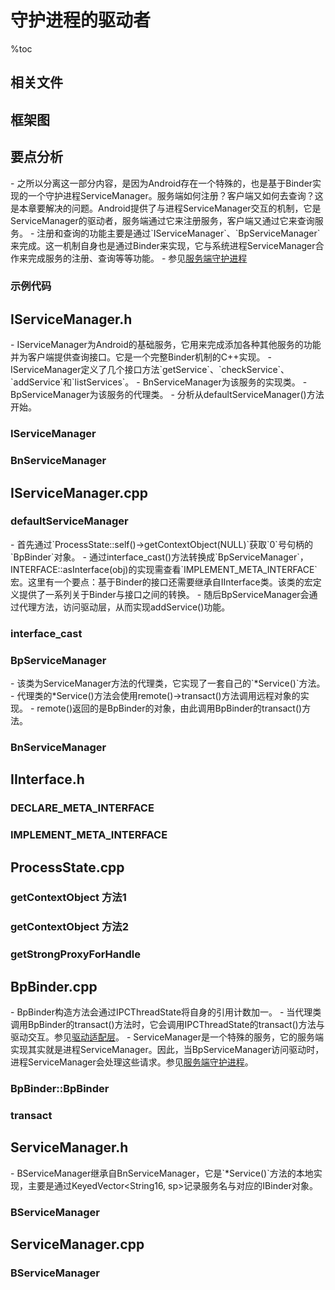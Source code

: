 = 守护进程的驱动者 =

%toc

== 相关文件 ==
{{{class="brush:text"
frameworks/base/include/binder/IServiceManager.h
frameworks/base/libs/binder/IServiceManager.cpp
frameworks/base/cmds/runtime/ServiceManager.h
frameworks/base/cmds/runtime/ServiceManager.cpp
frameworks/base/include/binde/IInterface.h
frameworks/base/libs/binde/IInterface.cpp
frameworks/base/include/binde/BpBinder.h
frameworks/base/libs/binde/BpBinder.cpp
}}}

== 框架图 ==
{{http:pic/Binder_frame.png}}

== 要点分析 ==
- 之所以分离这一部分内容，是因为Android存在一个特殊的，也是基于Binder实现的一个守护进程ServiceManager。服务端如何注册？客户端又如何去查询？这是本章要解决的问题。Android提供了与进程ServiceManager交互的机制，它是ServiceManager的驱动者，服务端通过它来注册服务，客户端又通过它来查询服务。
- 注册和查询的功能主要是通过`IServiceManager`、`BpServiceManager`来完成。这一机制自身也是通过Binder来实现，它与系统进程ServiceManager合作来完成服务的注册、查询等等功能。
- 参见[[服务端守护进程]]

=== 示例代码 ===
{{{class="brush:c++"
void CameraService::instantiate() {
    defaultServiceManager()->addService(
            String16("media.camera"), new CameraService());
}
}}}

== IServiceManager.h ==
- IServiceManager为Android的基础服务，它用来完成添加各种其他服务的功能并为客户端提供查询接口。它是一个完整Binder机制的C++实现。
- IServiceManager定义了几个接口方法`getService`、`checkService`、`addService`和`listServices`。
- BnServiceManager为该服务的实现类。
- BpServiceManager为该服务的代理类。
- 分析从defaultServiceManager()方法开始。

=== IServiceManager ===
{{{class="brush:c++"
class IServiceManager : public IInterface
{
public:
    DECLARE_META_INTERFACE(ServiceManager);

    virtual sp<IBinder>         getService( const String16& name) const = 0;
    virtual sp<IBinder>         checkService( const String16& name) const = 0;
    virtual status_t            addService( const String16& name, const sp<IBinder>& service) = 0;
    virtual Vector<String16>    listServices() = 0;

    enum {
        GET_SERVICE_TRANSACTION = IBinder::FIRST_CALL_TRANSACTION,
        CHECK_SERVICE_TRANSACTION,
        ADD_SERVICE_TRANSACTION,
        LIST_SERVICES_TRANSACTION,
    };
};

sp<IServiceManager> defaultServiceManager();

template<typename INTERFACE>
status_t getService(const String16& name, sp<INTERFACE>* outService)
{
    const sp<IServiceManager> sm = defaultServiceManager();
    if (sm != NULL) {
        *outService = interface_cast<INTERFACE>(sm->getService(name));
        if ((*outService) != NULL) return NO_ERROR;
    }
    return NAME_NOT_FOUND;
}

bool checkCallingPermission(const String16& permission);
bool checkCallingPermission(const String16& permission, int32_t* outPid, int32_t* outUid);
bool checkPermission(const String16& permission, pid_t pid, uid_t uid);
}}}

=== BnServiceManager ===
{{{class="brush:c++"
class BnServiceManager : public BnInterface<IServiceManager>
{
public:
    virtual status_t onTransact( uint32_t code,
                                    const Parcel& data,
                                    Parcel* reply,
                                    uint32_t flags = 0);
};
}}}

== IServiceManager.cpp ==
=== defaultServiceManager ===
- 首先通过`ProcessState::self()->getContextObject(NULL)`获取`0`号句柄的`BpBinder`对象。
- 通过interface_cast()方法转换成`BpServiceManager`，INTERFACE::asInterface(obj)的实现需查看`IMPLEMENT_META_INTERFACE`宏。这里有一个要点：基于Binder的接口还需要继承自IInterface类。该类的宏定义提供了一系列关于Binder与接口之间的转换。
- 随后BpServiceManager会通过代理方法，访问驱动层，从而实现addService()功能。

{{{class="brush:c++"
sp<IServiceManager> defaultServiceManager()
{
    if (gDefaultServiceManager != NULL) return gDefaultServiceManager;
    
    {
        AutoMutex _l(gDefaultServiceManagerLock);
        if (gDefaultServiceManager == NULL) {
            gDefaultServiceManager = interface_cast<IServiceManager>(
                ProcessState::self()->getContextObject(NULL));
        }
    }
    
    return gDefaultServiceManager;
}
}}}

=== interface_cast ===
{{{class="brush:c++"
template<typename INTERFACE>
inline sp<INTERFACE> interface_cast(const sp<IBinder>& obj)
{
    return INTERFACE::asInterface(obj);
}
}}}

=== BpServiceManager ===
- 该类为ServiceManager方法的代理类，它实现了一套自己的`*Service()`方法。
- 代理类的*Service()方法会使用remote()->transact()方法调用远程对象的实现。
- remote()返回的是BpBinder的对象，由此调用BpBinder的transact()方法。

{{{class="brush:c++"
// 实现代理端的方法
class BpServiceManager : public BpInterface<IServiceManager>
{
public:
    BpServiceManager(const sp<IBinder>& impl)
        : BpInterface<IServiceManager>(impl)
    {
    }
        
    virtual sp<IBinder> getService(const String16& name) const
    {
        unsigned n;
        for (n = 0; n < 5; n++){
            sp<IBinder> svc = checkService(name);
            if (svc != NULL) return svc;
            sleep(1);
        }
        return NULL;
    }
    
    virtual sp<IBinder> checkService( const String16& name) const
    {
        Parcel data, reply;
        // 写入接口描述
        data.writeInterfaceToken(IServiceManager::getInterfaceDescriptor());
        // 写入服务名
        data.writeString16(name);
        // 调用BpBinder对象的transact()方法
        remote()->transact(CHECK_SERVICE_TRANSACTION, data, &reply);
        return reply.readStrongBinder();
    }

    virtual status_t addService(const String16& name, const sp<IBinder>& service)
    {
        Parcel data, reply;
        data.writeInterfaceToken(IServiceManager::getInterfaceDescriptor());
        data.writeString16(name);
        data.writeStrongBinder(service);
        status_t err = remote()->transact(ADD_SERVICE_TRANSACTION, data, &reply);
        return err == NO_ERROR ? reply.readInt32() : err;
    }

    virtual Vector<String16> listServices()
    {
        Vector<String16> res;
        int n = 0;

        for (;;) {
            Parcel data, reply;
            data.writeInterfaceToken(IServiceManager::getInterfaceDescriptor());
            data.writeInt32(n++);
            status_t err = remote()->transact(LIST_SERVICES_TRANSACTION, data, &reply);
            if (err != NO_ERROR)
                break;
            res.add(reply.readString16());
        }
        return res;
    }
};

IMPLEMENT_META_INTERFACE(ServiceManager, "android.os.IServiceManager");
}}}

=== BnServiceManager ===
{{{class="brush:c++"
// 该类为抽象类，会调用它的子类BServiceManager来实现Server端的功能
status_t BnServiceManager::onTransact(
    uint32_t code, const Parcel& data, Parcel* reply, uint32_t flags)
{
    //printf("ServiceManager received: "); data.print();
    switch(code) {
        case GET_SERVICE_TRANSACTION: {
            CHECK_INTERFACE(IServiceManager, data, reply);
            String16 which = data.readString16();
            sp<IBinder> b = const_cast<BnServiceManager*>(this)->getService(which);
            reply->writeStrongBinder(b);
            return NO_ERROR;
        } break;
        case CHECK_SERVICE_TRANSACTION: {
            CHECK_INTERFACE(IServiceManager, data, reply);
            String16 which = data.readString16();
            sp<IBinder> b = const_cast<BnServiceManager*>(this)->checkService(which);
            reply->writeStrongBinder(b);
            return NO_ERROR;
        } break;
        case ADD_SERVICE_TRANSACTION: {
            CHECK_INTERFACE(IServiceManager, data, reply);
            String16 which = data.readString16();
            sp<IBinder> b = data.readStrongBinder();
            status_t err = addService(which, b);
            reply->writeInt32(err);
            return NO_ERROR;
        } break;
        case LIST_SERVICES_TRANSACTION: {
            CHECK_INTERFACE(IServiceManager, data, reply);
            Vector<String16> list = listServices();
            const size_t N = list.size();
            reply->writeInt32(N);
            for (size_t i=0; i<N; i++) {
                reply->writeString16(list[i]);
            }
            return NO_ERROR;
        } break;
        default:
            return BBinder::onTransact(code, data, reply, flags);
    }
}
}}}

== IInterface.h ==
=== DECLARE_META_INTERFACE ===
{{{class="brush:c++"
#define DECLARE_META_INTERFACE(INTERFACE)                               \
    static const String16 descriptor;                                   \
    static sp<I##INTERFACE> asInterface(const sp<IBinder>& obj);        \
    virtual const String16& getInterfaceDescriptor() const;             \
    I##INTERFACE();                                                     \
    virtual ~I##INTERFACE(); 
}}}

=== IMPLEMENT_META_INTERFACE ===
{{{class="brush:c++"
#define IMPLEMENT_META_INTERFACE(INTERFACE, NAME)                       \
    const String16 I##INTERFACE::descriptor(NAME);                      \
    const String16& I##INTERFACE::getInterfaceDescriptor() const {      \
        return I##INTERFACE::descriptor;                                \
    }                                                                   \
    sp<I##INTERFACE> I##INTERFACE::asInterface(const sp<IBinder>& obj)  \
    {                                                                   \
        sp<I##INTERFACE> intr;                                          \
        if (obj != NULL) {                                              \
            intr = static_cast<I##INTERFACE*>(                          \
                obj->queryLocalInterface(                               \
                        I##INTERFACE::descriptor).get());               \
            if (intr == NULL) {                                         \
                intr = new Bp##INTERFACE(obj);                          \
            }                                                           \
        }                                                               \
        return intr;                                                    \
    }                                                                   \
    I##INTERFACE::I##INTERFACE() { }                                    \
    I##INTERFACE::~I##INTERFACE() { }                                   \
}}}

== ProcessState.cpp ==
=== getContextObject 方法1 ===
{{{class="brush:c++"
sp<IBinder> ProcessState::getContextObject(const sp<IBinder>& caller)
{
    if (supportsProcesses()) {
        // 根据0句柄查找ServiceManager
        return getStrongProxyForHandle(0);
    } else {
        return getContextObject(String16("default"), caller);
    }
}
}}}

=== getContextObject 方法2 ===
{{{class="brush:c++"
sp<IBinder> ProcessState::getContextObject(const String16& name, const sp<IBinder>& caller)
{
    mLock.lock();
    sp<IBinder> object(
        mContexts.indexOfKey(name) >= 0 ? mContexts.valueFor(name) : NULL);
    mLock.unlock();
    
    if (object != NULL) return object;

    // Don't attempt to retrieve contexts if we manage them
    if (mManagesContexts) {
        return NULL;
    }
    
    // 取得IPC通信渠道
    IPCThreadState* ipc = IPCThreadState::self();
    {
        // 封装Binder的请求数据
        Parcel data, reply;
        data.writeString16(name);
        data.writeStrongBinder(caller);
        // 向0号引用的ServiceManager发送请求
        status_t result = ipc->transact(0 /*magic*/, 0, data, &reply, 0);
        if (result == NO_ERROR) {
            object = reply.readStrongBinder();
        }
    }
    
    ipc->flushCommands();
    
    if (object != NULL) setContextObject(object, name);
    return object;
}
}}}

=== getStrongProxyForHandle ===
{{{class="brush:c++"
sp<IBinder> ProcessState::getStrongProxyForHandle(int32_t handle)
{
    sp<IBinder> result;

    AutoMutex _l(mLock);

    handle_entry* e = lookupHandleLocked(handle);

    if (e != NULL) {
        // We need to create a new BpBinder if there isn't currently one, OR we
        // are unable to acquire a weak reference on this current one.  See comment
        // in getWeakProxyForHandle() for more info about this.
        IBinder* b = e->binder;
        if (b == NULL || !e->refs->attemptIncWeak(this)) {
            b = new BpBinder(handle); 
            e->binder = b;
            if (b) e->refs = b->getWeakRefs();
            result = b;
        } else {
            // This little bit of nastyness is to allow us to add a primary
            // reference to the remote proxy when this team doesn't have one
            // but another team is sending the handle to us.
            result.force_set(b);
            e->refs->decWeak(this);
        }
    }

    return result;
}
}}}

== BpBinder.cpp ==
- BpBinder构造方法会通过IPCThreadState将自身的引用计数加一。
- 当代理类调用BpBinder的transact()方法时，它会调用IPCThreadState的transact()方法与驱动交互。参见[[驱动适配层]]。
- ServiceManager是一个特殊的服务，它的服务端实现其实就是进程ServiceManager。因此，当BpServiceManager访问驱动时，进程ServiceManager会处理这些请求。参见[[服务端守护进程]]。

=== BpBinder::BpBinder ===
{{{class="brush:c++"
BpBinder::BpBinder(int32_t handle)
    : mHandle(handle)
    , mAlive(1)
    , mObitsSent(0)
    , mObituaries(NULL)
{
    extendObjectLifetime(OBJECT_LIFETIME_WEAK);
    // 最终调用IPCThreadState来添加引用计数
    IPCThreadState::self()->incWeakHandle(handle);
}
}}}

=== transact ===
{{{class="brush:c++"
status_t BpBinder::transact(
    uint32_t code, const Parcel& data, Parcel* reply, uint32_t flags)
{
    // Once a binder has died, it will never come back to life.
    if (mAlive) {
        // 最终通过IPCThreadState调用transact()方法
        status_t status = IPCThreadState::self()->transact(
            mHandle, code, data, reply, flags);
        if (status == DEAD_OBJECT) mAlive = 0;
        return status;
    }

    return DEAD_OBJECT;
}
}}}

== ServiceManager.h ==
- BServiceManager继承自BnServiceManager，它是`*Service()`方法的本地实现，主要是通过KeyedVector<String16, sp<IBinder>>记录服务名与对应的IBinder对象。

=== BServiceManager ===
{{{class="brush:c++"
// BnServiceManager的继承类
class BServiceManager : public BnServiceManager
{
public:
                                BServiceManager();
    
    virtual sp<IBinder>         getService( const String16& name) const;
    virtual sp<IBinder>         checkService( const String16& name) const;
    virtual status_t            addService( const String16& name,
                                            const sp<IBinder>& service);
    virtual Vector<String16>    listServices();

    
private:
    mutable Mutex               mLock;
    mutable Condition           mChanged;
    sp<IPermissionController>   mPermissionController;
    KeyedVector<String16, sp<IBinder> > mServices;
};
}}}

== ServiceManager.cpp ==
=== BServiceManager ===
{{{class="brush:c++"
// 真正的IServiceManager接口方法实现
BServiceManager::BServiceManager()
{
}

sp<IBinder> BServiceManager::getService(const String16& name) const
{
    AutoMutex _l(mLock);
    ssize_t i = mServices.indexOfKey(name);
    if (i >= 0) return mServices.valueAt(i);
    return NULL;
}

sp<IBinder> BServiceManager::checkService(const String16& name) const
{
    AutoMutex _l(mLock);
    ssize_t i = mServices.indexOfKey(name);
    if (i >= 0) return mServices.valueAt(i);
    return NULL;
}

status_t BServiceManager::addService(const String16& name, const sp<IBinder>& service)
{
    AutoMutex _l(mLock);
    const ssize_t res = mServices.add(name, service);
    if (res >= NO_ERROR) {
        mChanged.broadcast();
        return NO_ERROR;
    }
    return res;
}

Vector<String16> BServiceManager::listServices()
{
    Vector<String16> res;

    AutoMutex _l(mLock);
    const size_t N = mServices.size();
    for (size_t i=0; i<N; i++) {
        res.add(mServices.keyAt(i));
    }

    return res;
}
}}}
